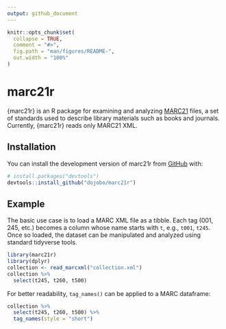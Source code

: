 ```yaml
---
output: github_document
---
```


<!-- README.md is generated from README.Rmd. Please edit that file -->

```r
knitr::opts_chunk$set(
  collapse = TRUE,
  comment = "#>",
  fig.path = "man/figures/README-",
  out.width = "100%"
)
```

# marc21r

<!-- badges: start -->

<!-- badges: end -->

{marc21r} is an R package for examining and analyzing [MARC21](https://www.loc.gov/marc/) files, a set of standards used to describe library materials such as books and journals. Currently, {marc21r} reads only MARC21 XML.

## Installation

You can install the development version of marc21r from [GitHub](https://github.com/) with:

``` r
# install.packages("devtools")
devtools::install_github("dojobo/marc21r")
```

## Example

The basic use case is to load a MARC XML file as a tibble. Each tag (001, 245, etc.) becomes a column whose name starts with `t`, e.g., `t001`, `t245`. Once so loaded, the dataset can be manipulated and analyzed using standard tidyverse tools.

```r
library(marc21r)
library(dplyr)
collection <- read_marcxml("collection.xml")
collection %>% 
  select(t245, t260, t500)
```

For better readability, `tag_names()` can be applied to a MARC dataframe:

```r
collection %>% 
  select(t245, t260, t500) %>% 
  tag_names(style = "short")
```

